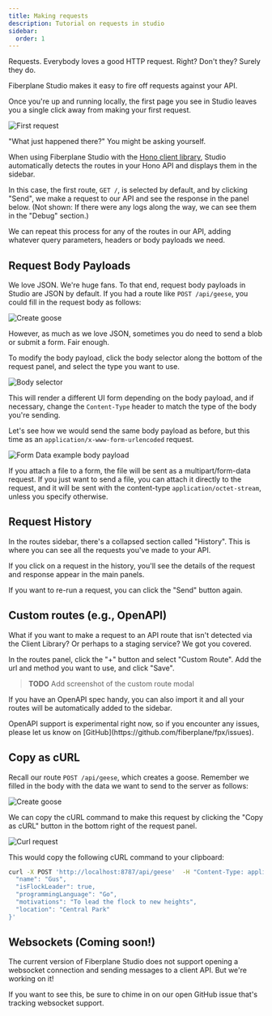```yaml
---
title: Making requests
description: Tutorial on requests in studio
sidebar:
  order: 1
---
```




Requests. Everybody loves a good HTTP request. Right? Don't they? Surely they do.

Fiberplane Studio makes it easy to fire off requests against your API.

Once you're up and running locally, the first page you see in Studio leaves you a single click away from making your first request.

<Image src={FirstRequest} alt="First request" />

"What just happened there?" You might be asking yourself.

When using Fiberplane Studio with the [Hono client library](/docs/components/client-library/), Studio automatically detects the routes in your Hono API and displays them in the sidebar.

In this case, the first route, `GET /`, is selected by default, and by clicking "Send", we make a request to our API and see the response in the panel below.
(Not shown: If there were any logs along the way, we can see them in the "Debug" section.)

We can repeat this process for any of the routes in our API, adding whatever query parameters, headers or body payloads we need.

## Request Body Payloads

We love JSON. We're huge fans. To that end, request body payloads in Studio are JSON by default. If you had a route like `POST /api/geese`, you could fill in the request body as follows:

<Image src={CreateGoose} alt="Create goose" />

However, as much as we love JSON, sometimes you do need to send a blob or submit a form. Fair enough.

To modify the body payload, click the body selector along the bottom of the request panel, and select the type you want to use.

<Image src={BodySelector} alt="Body selector" />

This will render a different UI form depending on the body payload, and if necessary, change the `Content-Type` header to match the type of the body you're sending.

Let's see how we would send the same body payload as before, but this time as an `application/x-www-form-urlencoded` request.

<Image src={FormBodyExample} alt="Form Data example body payload" />

If you attach a file to a form, the file will be sent as a multipart/form-data request. If you just want to send a file, you can attach it directly to the request, and it will be sent with the content-type `application/octet-stream`, unless you specify otherwise.

## Request History

In the routes sidebar, there's a collapsed section called "History". This is where you can see all the requests you've made to your API.

If you click on a request in the history, you'll see the details of the request and response appear in the main panels.

If you want to re-run a request, you can click the "Send" button again.

## Custom routes (e.g., OpenAPI)

What if you want to make a request to an API route that isn't detected via the Client Library? Or perhaps to a staging service? We got you covered.

In the routes panel, click the "+" button and select "Custom Route". Add the url and method you want to use, and click "Save".

> **TODO** Add screenshot of the custom route modal

If you have an OpenAPI spec handy, you can also import it and all your routes will be automatically added to the sidebar.

<Aside>
OpenAPI support is experimental right now, so if you encounter any issues, please let us know on [GitHub](https://github.com/fiberplane/fpx/issues).
</Aside>


## Copy as cURL

Recall our route `POST /api/geese`, which creates a goose. Remember we filled in the body with the data we want to send to the server as follows:

<Image src={CreateGoose} alt="Create goose" />

We can copy the cURL command to make this request by clicking the "Copy as cURL" button in the bottom right of the request panel.

<Image src={CurlRequest} alt="Curl request" />

This would copy the following cURL command to your clipboard:

```sh
curl -X POST 'http://localhost:8787/api/geese'  -H "Content-Type: application/json" -d '{
  "name": "Gus",
  "isFlockLeader": true,
  "programmingLanguage": "Go",
  "motivations": "To lead the flock to new heights",
  "location": "Central Park"
}'
```

## Websockets (Coming soon!)

The current version of Fiberplane Studio does not support opening a websocket connection and sending messages to a client API. But we're working on it!

If you want to see this, be sure to chime in on our open GitHub issue that's tracking websocket support.

<LinkCard
  title="Follow along on GitHub"
  description="We're always looking for feedback and contributions. If you have any ideas or suggestions for Websocket support, please let us know on GitHub."
  href="https://github.com/fiberplane/fpx/issues/181"
  icon="external"
/>